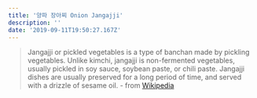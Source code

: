 ```yaml
---
title: '양파 장아찌 Onion Jangajji'
description: ''
date: '2019-09-11T19:50:27.167Z'
---
```


> Jangajji or pickled vegetables is a type of banchan made by pickling vegetables. Unlike kimchi, jangajji is non-fermented vegetables, usually pickled in soy sauce, soybean paste, or chili paste. Jangajji dishes are usually preserved for a long period of time, and served with a drizzle of sesame oil. - from [Wikipedia](https://en.m.wikipedia.org/wiki/Jangajji)
